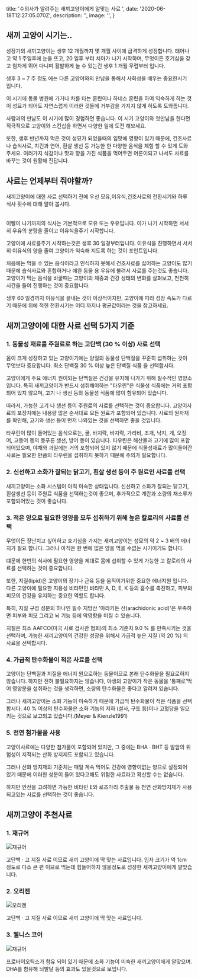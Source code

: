 
  title: '수의사가 알려주는 새끼고양이에게 알맞는 사료 ',
  date: '2020-06-18T12:27:05.070Z',
  description: '',
  image: '',
}


<Spacer y={2}/>
<h2>새끼 고양이 시기는..</h2>
<Spacer y={1}/>
성장기의 새끼고양이는 생후 12 개월까지 몇 개월 사이에 급격하게 성장합니다.
태어나고 약 1 주일후에 눈을 뜨고, 20 일후 부터 치아가 나기 시작하며, 무엇이든 호기심을 갖고 힘차게 뛰어 다니며 활발하게 놀 수 있는건 생후 1 개월 무렵부터 입니다.

생후 3 ~ 7 주 정도 에는 다른 고양이와의 만남을 통해서 사회성을 배우는 중요한시기 입니다. 

이 시기에 동물 병원에 가거나 차를 타는 훈련이나 하네스 훈련을 하여 익숙하게 하는 것이 
성묘가 되어도 자연스럽게 이러한 것들에 거부감을 가지지 않게 하도록 도와줍니다.

사람과의 만남도 이 시기에 많이 경험하면 좋습니다. 이 시기 고양이와 첫만남을 한다면 적극적으로 고양이와 스킨십을 하면서 다양한 일에 도전 해보세요.

또한, 생후 반년까지 먹은 것이 성묘가 되었을때의 입맛에 영향이 있기 때문에, 건조사료나 습식사료, 치킨과 연어, 흰살 생선 등 가능한 한 다양한 음식을 체험 할 수 있게 도와주세요.
여러가지 식감이나 맛과 향을 가진 식품을 먹어두면 어른이되고 나서도 사료를 바꾸는 것이 원활해 진답니다.


<Spacer y={2}/>
<h2>사료는 언제부터 줘야할까?</h2>
<Spacer y={1}/>
새끼고양이에 대한 사료 선택하기 전에 우선 모유,이유식,건조사료의 전환시기와 하루 식사 횟수에 대해 알아 봅시다.
<Spacer y={1}/>
  <Table data={[
    { age: "~ 생후 30 일경", meal: "모유", num:"2 ~ 3 시간마다"},
    { age: "생후 30 일 ~ 생후 60 일경", meal: "이유식 → 건조 식품	", num:"5 ~ 6 회 → 4 ~ 5 회"},
    { age: "생후 60 일경 ~", meal: "건조사료", num:"3 ~ 4 회"},
    ]}>
      <Table.Column prop="age" label="월령" />
      <Table.Column prop="meal" label="식사" />
      <Table.Column prop="num" label="1일 섭취횟수" />
  </Table>
<Spacer y={1}/>
이빨이 나기까지의 식사는 기본적으로 모유 또는 우유입니다. 이가 나기 시작하면 서서히 우유의 분량을 줄이고 이유식을주기 시작합니다.

고양이에 사료를주기 시작하는것은 생후 30 일경부터입니다. 이유식을 진행하면서 서서히 이유식의 양을 줄여 고양이가 익숙해 지도록 하는 것이 포인트입니다.

처음에는 먹을 수 있는 음식이라고 인식하지 못해서 건조사료를 싫어하는 고양이도 많기 때문에 습식사료와 혼합하거나 애완 동물 용 우유에 불려서 사료를 주는것도 좋습니다.
고양이가 먹는 음식을 바꿀때는 고양이의 체중과 건강 상태의 변화를 살펴보고, 천천히 시간을 들여 진행하는 것이 중요합니다.

생후 60 일경까지 이유식을 끝내는 것이 이상적이지만, 고양이에 따라 성장 속도가 다르기 때문에 위에 적힌 전환시기는 어디 까지나 평균값이라는 것을 참고하세요.
<Spacer y={2}/>


<h2> 새끼고양이에 대한 사료 선택 5가지 기준</h2>
<Spacer y={1}/>
<h3>1. 동물성 재료를 주원료로 하는 고단백 (30 % 이상) 사료 선택</h3>
<Spacer y={1}/>
몸이 크게 성장하고 있는 고양이기에는 양질의 동물성 단백질을 꾸준히 섭취하는 것이 무엇보다 중요합니다. 최소 단백질 30 % 이상 높은 단백질 식품 을 선택합시다.

고양이에게 주요 에너지 원이되는 단백질은 건강을 유지해 나가기 위해 필수적인 영양소 입니다. 
특히 새끼고양이가 반드시 섭취해야하는 "타우린"은 식물성 식품에는 거의 포함되어 있지 않으며, 고기 나 생선 등의 동물성 식품에 많이 함유되어 있습니다.

따라서, 가능한 고기 나 생선 등이 주원료의 사료를 선택하는 것이 중요합니다. 고양이사료의 포장지에는 내용량 많은 순서대로 모든 원료가 포함되어 있습니다. 
사료의 원자재를 확인해, 고기와 생선 등이 먼저 나와있는 것을 선택하면 좋을 것입니다.

<Card shadow>
<p>
타우린이 많이 들어있는 음식으로는, 굴, 바지락, 바지락, 가리비, 조개, 낙지, 게, 오징어, 고등어 등의 등푸른 생선, 방어 등이 있습니다.
타우린은 해산물과 고기에 많이 포함되어있으며, 야채와 과일에는 거의 포함되어 있지 않기 때문에 
식물성재료가 많이들어간 사료는 필요한 만큼의 타우린을 섭취하지 못하기 때문에 주의가 필요합니다.
</p>
</Card>

<Spacer y={2}/>
<h3>2. 신선하고 소화가 잘되는 닭고기, 흰살 생선 등이 주 원료인 사료를 선택</h3>
<Spacer y={1}/>
새끼고양이는 소화 시스템이 아직 미숙한 상태입니다. 신선하고 소화가 잘되는 닭고기,흰살생선 등이 주원료 식품을 선택하는것이 좋으며, 
추가적으로 계란과 소량의 채소류가 포함되어있는 것이 좋습니다.

<Spacer y={2}/>
<h3>3. 적은 양으로 필요한 영양을 모두 섭취하기 위해 높은 칼로리의 사료를 선택</h3>
<Spacer y={1}/>
무엇이든 장난치고 싶어하고 호기심을 가지는 새끼고양이는 성묘의 약 2 ~ 3 배의 에너지가 필요 합니다. 그러나 아직은 한 번에 많은 양을 먹을 수없는 시기이기도 합니다.

떄문에 한번의 식사에 필요한 영양을 제대로 몸에 섭취할 수 있게 가능한 고 칼로리의 사료를 선택하는 것이 중요합니다.

또한, 지질(lipid)은 고양이의 장기나 근육 등을 움직이기위한 중요한 에너지원 입니다. 
다른 고양이에 필요한 지용성 비타민인 비타민 A, D, E, K 등의 흡수를 촉진하고, 피부와 피모의 건강을 유지하는 중요한 역할도 합니다.

특히, 지질 구성 성분의 하나인 필수 지방산 '아라키돈 산(arachidonic acid)'은 부족하면 피부와 피모 그리고 뇌 기능 등에 악영향을 미칠 수 있습니다.

지질은 최소 AAFCO(미국 사료 검사관 협회)의 최소 기준치 9.0 % 를 만족시키는 것을 선택하며, 
가능한 새끼고양이의 건강한 성장을 위해서 가급적 높은 지질 (약 20 %) 의 사료을 선택합시다.

<Spacer y={2}/>
<h3>4. 가급적 탄수화물이 적은 사료를 선택</h3>
<Spacer y={1}/>
고양이는 단백질과 지질을 에너지 원으로하는 동물이므로 본래 탄수화물을 필요로하지 않습니다. 하지만 전혀 불필요하지는 않습니다, 
야생의 고양이가 작은 동물을 '통째로'먹어 영양분을 섭취하는 것을 생각하면, 소량의 탄수화물은 좋다고 알려져 있습니다.

그러나 새끼고양이는 소화 기능이 미숙하기 때문에 가급적 탄수화물이 적은 식품을 선택합시다. 
40 % 이상의 탄수화물은 소화 기능의 저하 (설사, 구토 등)이나 고혈당을 일으키는 것으로 보고되고 있습니다.(Meyer & Kienzle1991)

<Spacer y={2}/>
<h3>5. 천연 첨가물을 사용</h3>
<Spacer y={1}/>
고양이사료에는 다양한 첨가물이 포함되어 있지만, 그 중에는 BHA · BHT 등 발암의 위험성이 지적되는 산화 방지제도 포함되고 있습니다. 

그러나 산화 방지제의 기준치는 매일 계속 먹어도 건강에 영향이없는 양으로 설정되어 있기 때문에 이러한 성분이 들어 있다고해도 위험한 사료라고 확신할 수는 없습니다. 

하지만 안전을 고려하면 가능한 비타민 E와 로즈마리 추출물 등 천연 산화방지제가 사용되고있는 사료를 선택하는 것이 좋습니다.
<Spacer y={2}/>

<h2>새끼고양이 추천사료</h2>
<Spacer y={2}/>
<h3>1. 재규어</h3>
<Grid.Container gap={2} justify="center" alignItems="center">
  <Grid xs><img src="https://simkongcat.com/web/product/big/201903/cf6509bbc0d284bb085d75dcfa37c850.jpg" alt="재규어"/></Grid>
  <Grid xs>
    <Price data={[
      { kg: 1.5, price: 23000},
      { kg: 5.4, price: 74700},
      ]}/>
    <Spacer y={1}/>
      <Card shadow>
      <p>고단백 · 고 지질 사료 이므로 새끼 고양이에 딱 맞는 사료입니다. 입자 크기가 약 1cm 정도로 다소 큰 편 이므로 먹는데 힘들어하지 않을정도로 성장한 새끼고양이에게 알맞습니다.</p>
      </Card>
    <Spacer y={1}/>    
    <Ingredient index={[]}/>
    <Spacer y={1}/>
  </Grid>
</Grid.Container> 


<Spacer y={2}/>
<h3>2. 오리젠</h3>
<Grid.Container gap={2} justify="center" alignItems="center">
  <Grid xs><img src="https://image.auction.co.kr/itemimage/18/49/28/18492810b6.jpg" alt="오리젠"/></Grid>
  <Grid xs>
    <Price data={[
      { kg: 0.34, price: 12890},
      { kg: 1.0, price: 26880},
      { kg: 1.8, price: 37800},
      { kg: 5.4, price: 74700},
      ]}/>
    <Spacer y={1}/>
      <Card shadow>
      <p>고단백 · 고 지질 사료 이므로 새끼 고양이에 딱 맞는 사료입니다. </p>
      </Card>
    <Spacer y={1}/>
    <Ingredient index={[]}/>
  </Grid>
</Grid.Container> 


<Spacer y={2}/>
<h3>3. 웰니스 코어</h3>
<Grid.Container gap={2} justify="center" alignItems="center">
  <Grid xs><img src="https://nyangmeong.com/web/product/big/201905/38f1edc0b370ccb90a4b1f203ca33ca7.png" alt="재규어"/></Grid>
  <Grid xs>
    <Price data={[
      { kg: 2.26, price: 32500},
      { kg: 5.0, price: 57200},
      ]}/>
    <Spacer y={1}/>
      <Card shadow>
      <p>프로바이오틱스가 함유 되어 있기 때문에 소화 기능이 미숙한 새끼고양이에게 알맞으며. DHA를 함유해 뇌발달 등의 효과도 있을것으로 보입니다.</p>
      </Card>  
    <Spacer y={1}/>
    <Ingredient index={[]}/>
    <Spacer y={1}/>
  </Grid>
</Grid.Container> 


